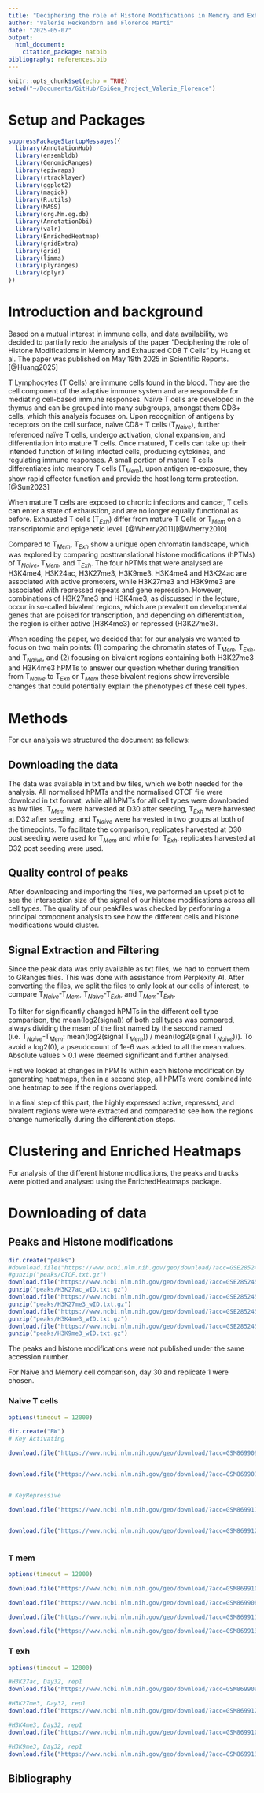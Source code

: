 ```yaml
---
title: "Deciphering the role of Histone Modifications in Memory and Exhausted CD8 T Cells"
author: "Valerie Heckendorn and Florence Marti"
date: "2025-05-07"
output: 
  html_document:
    citation_package: natbib
bibliography: references.bib
---
```



```r
knitr::opts_chunk$set(echo = TRUE)
setwd("~/Documents/GitHub/EpiGen_Project_Valerie_Florence")
```

# Setup and Packages

```r
suppressPackageStartupMessages({
  library(AnnotationHub)
  library(ensembldb)
  library(GenomicRanges)
  library(epiwraps)
  library(rtracklayer)
  library(ggplot2)
  library(magick)
  library(R.utils) 
  library(MASS)
  library(org.Mm.eg.db)
  library(AnnotationDbi)
  library(valr)
  library(EnrichedHeatmap)
  library(gridExtra)
  library(grid)
  library(limma)
  library(plyranges)
  library(dplyr)
})

```

# Introduction and background
Based on a mutual interest in immune cells, and data availability, we decided to partially redo the analysis of the paper "Deciphering the role of Histone Modifications in Memory and Exhausted CD8 T Cells" by Huang et al. The paper was published on May 19th 2025 in Scientific Reports. [@Huang2025]

T Lymphocytes (T Cells) are immune cells found in the blood. They are the cell component of the adaptive immune system and are responsible for mediating cell-based immune responses. Naïve T cells are developed in the thymus and can be grouped into many subgroups, amongst them CD8+ cells, which this analysis focuses on. Upon recognition of antigens by receptors on the cell surface, naïve CD8+ T cells (T$_{Naive}$), further referenced naïve T cells, undergo activation, clonal expansion, and differentiation into mature T cells. Once matured, T cells can take up their intended function of killing infected cells, producing cytokines, and regulating immune responses. A small portion of mature T cells differentiates into memory T cells (T$_{Mem}$), upon antigen re-exposure, they show rapid effector function and provide the host long term protection. [@Sun2023]

When mature T cells are exposed to chronic infections and cancer, T cells can enter a state of exhaustion, and are no longer equally functional as before. Exhausted T cells (T$_{Exh}$) differ from mature T Cells or T$_{Mem}$ on a transcriptomic and epigenetic level. [@Wherry2011][@Wherry2010]

Compared to T$_{Mem}$, T$_{Exh}$ show a unique open chromatin landscape, which was explored by comparing posttranslational histone modifications (hPTMs) of T$_{Naive}$, T$_{Mem}$, and T$_{Exh}$. The four hPTMs that were analysed are H3K4me4, H3K24ac, H3K27me3, H3K9me3. H3K4me4 and H3K24ac are associated with active promoters, while H3K27me3 and H3K9me3 are associated with repressed repeats and gene repression. However, combinations of H3K27me3 and H3K4me3, as discussed in the lecture, occur in so-called bivalent regions, which are prevalent on developmental genes that are poised for transcription, and depending on differentiation, the region is either active (H3K4me3) or repressed (H3K27me3). 

When reading the paper, we decided that for our analysis we wanted to focus on two main points: (1) comparing the chromatin states of T$_{Mem}$, T$_{Exh}$, and T$_{Naive}$, and (2) focusing on bivalent regions containing both H3K27me3 and H3K4me3 hPMTs to answer our question whether during transition from T$_{Naive}$ to T$_{Exh}$ or T$_{Mem}$ these bivalent regions show irreversible changes that could potentially explain the phenotypes of these cell types. 


# Methods
For our analysis we structured the document as follows:

## Downloading the data
The data was available in txt and bw files, which we both needed for the analysis. All normalised hPMTs and the normalised CTCF file were download in txt format, while all hPMTs for all cell types were downloaded as bw files. T$_{Mem}$ were harvested at D30 after seeding, T$_{Exh}$ were harvested at D32 after seeding, and T$_{Naive}$ were harvested in two groups at both of the timepoints. To facilitate the comparison, replicates harvested at D30 post seeding were used for T$_{Mem}$ and while for T$_{Exh}$, replicates harvested at D32 post seeding were used.

## Quality control of peaks
After downloading and importing the files, we performed an upset plot to see the intersection size of the signal of our histone modifications across all cell types.
The quality of our peakfiles was checked by performing a principal component analysis to see how the different cells and histone modifications would cluster. 

## Signal Extraction and Filtering
Since the peak data was only available as txt files, we had to convert them to GRanges files. This was done with assistance from Perplexity AI. After converting the files, we split the files to only look at our cells of interest, to compare T$_{Naive}$-T$_{Mem}$, T$_{Naive}$-T$_{Exh}$, and T$_{Mem}$-T$_{Exh}$. 

To filter for significantly changed hPMTs in the different cell type comparison, the mean(log2(signal)) of both cell types was compared, always dividing the mean of the first named by the second named (i.e. T$_{Naive}$-T$_{Mem}$: mean(log2(signal T$_{Mem}$)) / mean(log2(signal T$_{Naive}$))). To avoid a log2(0), a pseudocount of 1e-6 was added to all the mean values. 
Absolute values > 0.1 were deemed significant and further analysed.

First we looked at changes in hPMTs within each histone modification by generating heatmaps, then in a second step, all hPMTs were combined into one heatmap to see if the regions overlapped.

In a final step of this part, the highly expressed active, repressed, and bivalent regions were were extracted and compared to see how the regions change numerically during the differentiation steps.

# Clustering and Enriched Heatmaps

For analysis of the different histone modfications, the peaks and tracks were plotted and analysed using the EnrichedHeatmaps package. 

# Downloading of data

## Peaks and Histone modifications
```r
dir.create("peaks")
#download.file("https://www.ncbi.nlm.nih.gov/geo/download/?acc=GSE285245&format=file&file=GSE285245%5FNormRC%5FCTCF%5FwID%2Etxt%2Egz", "peaks/CTCF.txt.gz")
#gunzip("peaks/CTCF.txt.gz")
download.file("https://www.ncbi.nlm.nih.gov/geo/download/?acc=GSE285245&format=file&file=GSE285245%5FNormRC%5FH3K27ac%5FwID%2Etxt%2Egz", "peaks/H3K27ac_wID.txt.gz")
gunzip("peaks/H3K27ac_wID.txt.gz")
download.file("https://www.ncbi.nlm.nih.gov/geo/download/?acc=GSE285245&format=file&file=GSE285245%5FNormRC%5FH3K27me3%5FwID%2Etxt%2Egz", "peaks/H3K27me3_wID.txt.gz")
gunzip("peaks/H3K27me3_wID.txt.gz")
download.file("https://www.ncbi.nlm.nih.gov/geo/download/?acc=GSE285245&format=file&file=GSE285245%5FNormRC%5FH3K4me3%5FwID%2Etxt%2Egz", "peaks/H3K4me3_wID.txt.gz")
gunzip("peaks/H3K4me3_wID.txt.gz")
download.file("https://www.ncbi.nlm.nih.gov/geo/download/?acc=GSE285245&format=file&file=GSE285245%5FNormRC%5FH3K9me3%5FwID%2Etxt%2Egz", "peaks/H3K9me3_wID.txt.gz")
gunzip("peaks/H3K9me3_wID.txt.gz")

```

The peaks and histone modifications were not published under the same accession number.

For Naive and Memory cell comparison, day 30 and replicate 1 were chosen. 

### Naive T cells
```r
options(timeout = 12000)

dir.create("BW")
# Key Activating

download.file("https://www.ncbi.nlm.nih.gov/geo/download/?acc=GSM8699095&format=file&file=GSM8699095%5FNaive%5FP14%5FDay30%5FH3K4me3%5FRep1%5FS1%2Escale%2Ebw", "BW/H3K4me3_naive_30.bw.")


download.file("https://www.ncbi.nlm.nih.gov/geo/download/?acc=GSM8699079&format=file&file=GSM8699079%5FNaive%5FP14%5FDay30%5FH3K27ac%5FRep1%5FS1%2Escale%2Ebw", "BW/H3K27ac_naive_30.bw")


# KeyRepressive

download.file("https://www.ncbi.nlm.nih.gov/geo/download/?acc=GSM8699111&format=file&file=GSM8699111%5FNaive%5FP14%5FDay30%5FH3K27me3%5FRep2%5FS6%2Escale%2Ebw", "BW/H3K27me3_naive_30.bw")


download.file("https://www.ncbi.nlm.nih.gov/geo/download/?acc=GSM8699127&format=file&file=GSM8699127%5FNaive%5FP14%5FDay30%5FH3K9me3%5FRep1%5FS1%2Escale%2Ebw", "BW/H3K9me3_naive_30.bw")



```

### T mem 

```r
options(timeout = 12000)

download.file("https://www.ncbi.nlm.nih.gov/geo/download/?acc=GSM8699103&format=file&file=GSM8699103%5FArm%5FP14%5FDay30%5FH3K4me3%5FRep1%5FS5%2Escale%2Ebw", "BW/H3K4me3_memory.bw")

download.file("https://www.ncbi.nlm.nih.gov/geo/download/?acc=GSM8699087&format=file&file=GSM8699087%5FArm%5FP14%5FDay30%5FH3K27ac%5FRep1%5FS5%2Escale%2Ebw", "BW/H3K27ac_memory.bw")

download.file("https://www.ncbi.nlm.nih.gov/geo/download/?acc=GSM8699119&format=file&file=GSM8699119%5FArm%5FP14%5FDay30%5FH3K27me3%5FRep1%5FS7%2Escale%2Ebw", "BW/H3K27me3_memory.bw")

download.file("https://www.ncbi.nlm.nih.gov/geo/download/?acc=GSM8699135&format=file&file=GSM8699135%5FArm%5FP14%5FDay30%5FH3K9me3%5FRep1%5FS3%2Escale%2Ebw", "BW/H3K9me3_memory.bw")

```

### T exh

```r
options(timeout = 12000)

#H3K27ac, Day32, rep1
download.file("https://www.ncbi.nlm.nih.gov/geo/download/?acc=GSM8699091&format=file&file=GSM8699091%5FCl13%5FP14%5FDay32%5FH3K27ac%5FRep1%5FS13%2Escale%2Ebw", "BW/H3K27ac_EX.bw")

#H3K27me3, Day32, rep1
download.file("https://www.ncbi.nlm.nih.gov/geo/download/?acc=GSM8699123&format=file&file=GSM8699123%5FCl13%5FP14%5FDay32%5FH3K27me3%5FRep1%5FS9%2Escale%2Ebw", "BW/H3K27me3_EX.bw")

#H3K4me3, Day32, rep1
download.file("https://www.ncbi.nlm.nih.gov/geo/download/?acc=GSM8699107&format=file&file=GSM8699107%5FCl13%5FP14%5FDay32%5FH3K4me3%5FRep1%5FS13%2Escale%2Ebw", "BW/H3K4me3_EX.bw")

#H3K9me3, Day32, rep1
download.file("https://www.ncbi.nlm.nih.gov/geo/download/?acc=GSM8699139&format=file&file=GSM8699139%5FCl13%5FP14%5FDay32%5FH3K9me3%5FRep1%5FS5%2Escale%2Ebw", "BW/H3K9me3_EX.bw")

```


## Bibliography

